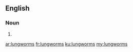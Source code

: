 ==English==

===Noun===
{{head|en|plural}}

# {{plural of|lungworm|lang=en|nocat=1}}

[[ar:lungworms]]
[[fr:lungworms]]
[[ku:lungworms]]
[[my:lungworms]]